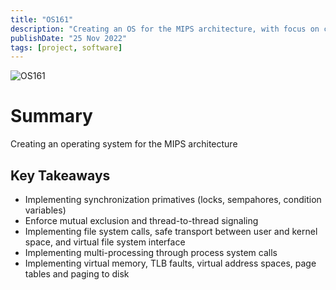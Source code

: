 ```yaml
---
title: "OS161"
description: "Creating an OS for the MIPS architecture, with focus on concurrency, synchronization, and virtual memory"
publishDate: "25 Nov 2022"
tags: [project, software]
---
```


![OS161](../static-images/331-os161.png)

# Summary

Creating an operating system for the MIPS architecture

## Key Takeaways

- Implementing synchronization primatives (locks, sempahores, condition variables)
- Enforce mutual exclusion and thread-to-thread signaling
- Implementing file system calls, safe transport between user and kernel space, and virtual file system interface
- Implementing multi-processing through process system calls
- Implementing virtual memory, TLB faults, virtual address spaces, page tables and paging to disk
